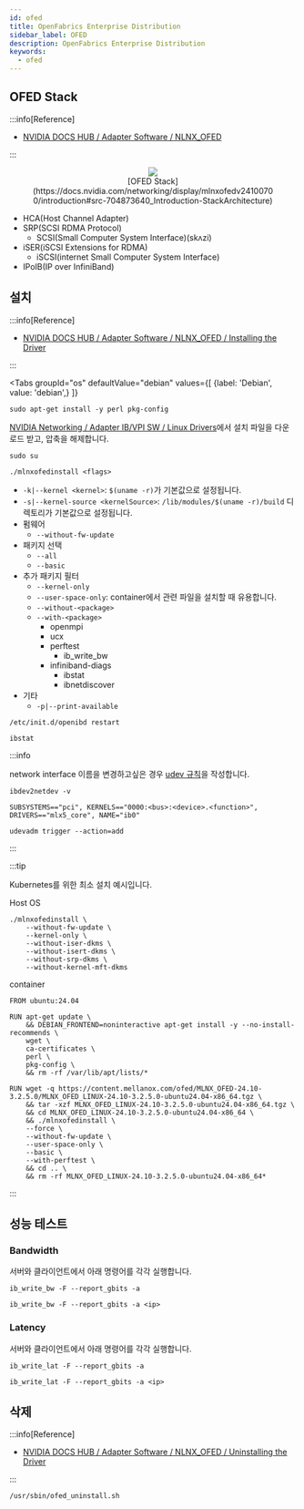 ```yaml
---
id: ofed
title: OpenFabrics Enterprise Distribution
sidebar_label: OFED
description: OpenFabrics Enterprise Distribution
keywords:
  - ofed
---
```



## OFED Stack

:::info[Reference]

- [NVIDIA DOCS HUB / Adapter Software / NLNX_OFED](https://docs.nvidia.com/networking/software/adapter-software/index.html)

:::

<figure>
	<center>
		<img src={useBaseUrl("img/mlops/device/infiniband/ofed-stack.png")} />
		<br />
		<figcaption>
			[OFED
			Stack](https://docs.nvidia.com/networking/display/mlnxofedv24100700/introduction#src-704873640_Introduction-StackArchitecture)
		</figcaption>
	</center>
</figure>

- HCA(Host Channel Adapter)
- SRP(SCSI RDMA Protocol)
  - SCSI(Small Computer System Interface)(skʌzi)
- iSER(iSCSI Extensions for RDMA)
  - iSCSI(internet Small Computer System Interface)
- IPoIB(IP over InfiniBand)

## 설치

:::info[Reference]

- [NVIDIA DOCS HUB / Adapter Software / NLNX_OFED / Installing the Driver](https://docs.nvidia.com/networking/display/mlnxofedv24100700/installing+the+driver)

:::

<Tabs
    groupId="os"
    defaultValue="debian"
    values={[
        {label: 'Debian', value: 'debian',}
    ]}
>

<TabItem value="debian">

```shell
sudo apt-get install -y perl pkg-config
```

</TabItem>

</Tabs>

[NVIDIA Networking / Adapter IB/VPI SW / Linux Drivers](https://network.nvidia.com/products/infiniband-drivers/linux/mlnx_ofed/)에서 설치 파일을 다운로드 받고, 압축을 해제합니다.

```shell
sudo su
```

```shell
./mlnxofedinstall <flags>
```

- `-k|--kernel <kernel>`: `$(uname -r)`가 기본값으로 설정됩니다.
- `-s|--kernel-source <kernelSource>`: `/lib/modules/$(uname -r)/build` 디렉토리가 기본값으로 설정됩니다.
- 펌웨어
  - `--without-fw-update`
- 패키지 선택
  - `--all`
  - `--basic`
- 추가 패키지 필터
  - `--kernel-only`
  - `--user-space-only`: container에서 관련 파일을 설치할 때 유용합니다.
  - `--without-<package>`
  - `--with-<package>`
    - openmpi
    - ucx
    - perftest
      - ib_write_bw
    - infiniband-diags
      - ibstat
      - ibnetdiscover
- 기타
  - `-p|--print-available`

```shell
/etc/init.d/openibd restart
```

```shell
ibstat
```

:::info

network interface 이름을 변경하고싶은 경우 [udev 규칙](/docs/linux/kernel/udev)을 작성합니다.

```shell
ibdev2netdev -v
```

```shell title="/etc/udev/rules.d/10-ib0.rules"
SUBSYSTEMS=="pci", KERNELS=="0000:<bus>:<device>.<function>", DRIVERS=="mlx5_core", NAME="ib0"
```

```shell
udevadm trigger --action=add
```

:::

:::tip

Kubernetes를 위한 최소 설치 예시입니다.

Host OS

```shell
./mlnxofedinstall \
    --without-fw-update \
    --kernel-only \
    --without-iser-dkms \
    --without-isert-dkms \
    --without-srp-dkms \
    --without-kernel-mft-dkms
```

container

```shell
FROM ubuntu:24.04

RUN apt-get update \
    && DEBIAN_FRONTEND=noninteractive apt-get install -y --no-install-recommends \
    wget \
    ca-certificates \
    perl \
    pkg-config \
    && rm -rf /var/lib/apt/lists/*

RUN wget -q https://content.mellanox.com/ofed/MLNX_OFED-24.10-3.2.5.0/MLNX_OFED_LINUX-24.10-3.2.5.0-ubuntu24.04-x86_64.tgz \
    && tar -xzf MLNX_OFED_LINUX-24.10-3.2.5.0-ubuntu24.04-x86_64.tgz \
    && cd MLNX_OFED_LINUX-24.10-3.2.5.0-ubuntu24.04-x86_64 \
    && ./mlnxofedinstall \
    --force \
    --without-fw-update \
    --user-space-only \
    --basic \
    --with-perftest \
    && cd .. \
    && rm -rf MLNX_OFED_LINUX-24.10-3.2.5.0-ubuntu24.04-x86_64*
```

:::

## 성능 테스트

### Bandwidth

서버와 클라이언트에서 아래 명령어를 각각 실행합니다.

```shell
ib_write_bw -F --report_gbits -a
```

```shell
ib_write_bw -F --report_gbits -a <ip>
```

### Latency

서버와 클라이언트에서 아래 명령어를 각각 실행합니다.

```shell
ib_write_lat -F --report_gbits -a
```

```shell
ib_write_lat -F --report_gbits -a <ip>
```

## 삭제

:::info[Reference]

- [NVIDIA DOCS HUB / Adapter Software / NLNX_OFED / Uninstalling the Driver](https://docs.nvidia.com/networking/display/mlnxofedv24100700/uninstalling+the+driver)

:::

```shell
/usr/sbin/ofed_uninstall.sh
```
